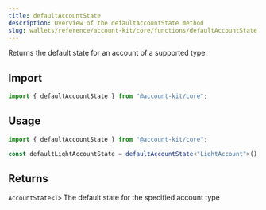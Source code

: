 ```yaml
---
title: defaultAccountState
description: Overview of the defaultAccountState method
slug: wallets/reference/account-kit/core/functions/defaultAccountState
---
```




Returns the default state for an account of a supported type.

## Import

```ts
import { defaultAccountState } from "@account-kit/core";
```

## Usage

```ts
import { defaultAccountState } from "@account-kit/core";

const defaultLightAccountState = defaultAccountState<"LightAccount">();
```

## Returns

`AccountState<T>`
The default state for the specified account type
